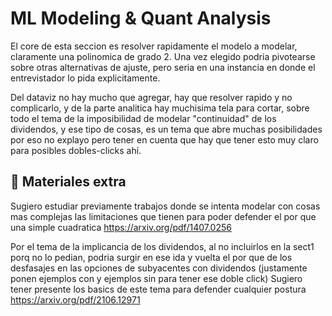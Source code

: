 
# ML Modeling & Quant Analysis

El core de esta seccion es resolver rapidamente el modelo a modelar, claramente una polinomica de grado 2. Una vez elegido podria pivotearse sobre otras alternativas de ajuste, pero seria en una instancia en donde el entrevistador lo pida explicitamente.

Del dataviz no hay mucho que agregar, hay que resolver rapido y no complicarlo, y de la parte analitica hay muchisima tela para cortar, sobre todo el tema de la imposibilidad de modelar "continuidad" de los dividendos, y ese tipo de cosas, es un tema que abre muchas posibilidades por eso no explayo pero tener en cuenta que hay que tener esto muy claro para posibles dobles-clicks ahí. 

<IREmbed src="https://www.youtube.com/embed/3FLnMyOCBE4?si=0FaygQEyzlLd9MLp"/>

## 🚀 Materiales extra


Sugiero estudiar previamente trabajos donde se intenta modelar con cosas mas complejas las limitaciones que tienen para poder defender el por que una simple cuadratica https://arxiv.org/pdf/1407.0256

Por el tema de la implicancia de los dividendos, al no incluirlos en la sect1 porq no lo pedian, podria surgir en ese ida y vuelta el por que de los desfasajes en las opciones de subyacentes con dividendos (justamente ponen ejemplos con y ejemplos sin para tener ese doble click)
Sugiero tener presente los basics de este tema para defender cualquier postura https://arxiv.org/pdf/2106.12971
